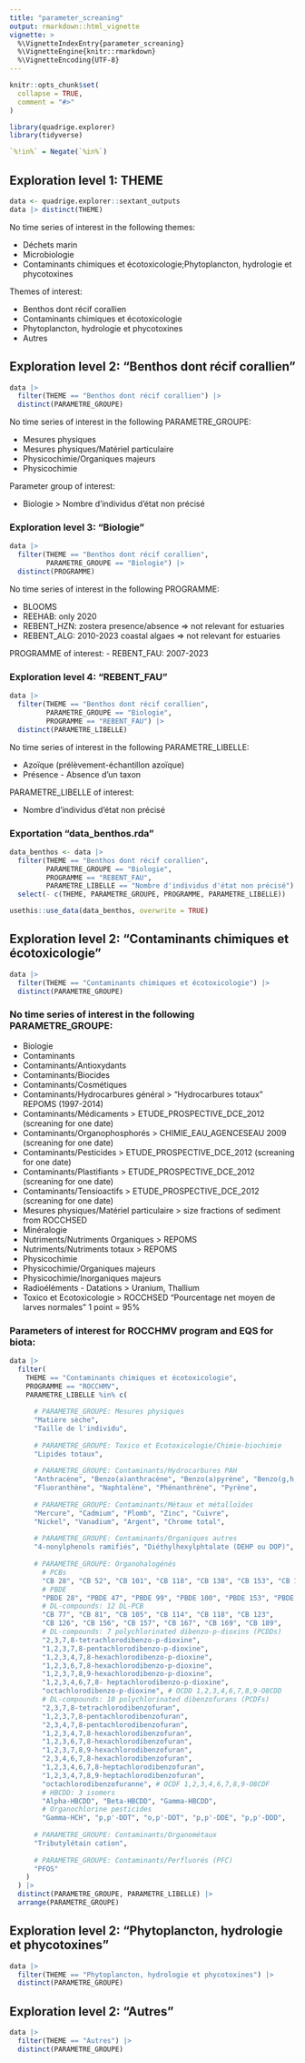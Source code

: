 ```yaml
---
title: "parameter_screaning"
output: rmarkdown::html_vignette
vignette: >
  %\VignetteIndexEntry{parameter_screaning}
  %\VignetteEngine{knitr::rmarkdown}
  %\VignetteEncoding{UTF-8}
---
```


```r
knitr::opts_chunk$set(
  collapse = TRUE,
  comment = "#>"
)
```

```r
library(quadrige.explorer)
library(tidyverse)

`%!in%` = Negate(`%in%`)
```

## Exploration level 1: THEME

```r
data <- quadrige.explorer::sextant_outputs
data |> distinct(THEME)
```
No time series of interest in the following themes: 

- Déchets marin
- Microbiologie
- Contaminants chimiques et écotoxicologie;Phytoplancton, hydrologie et phycotoxines

Themes of interest:

- Benthos dont récif corallien
- Contaminants chimiques et écotoxicologie
- Phytoplancton, hydrologie et phycotoxines
- Autres

## Exploration level 2: "Benthos dont récif corallien"

```r
data |> 
  filter(THEME == "Benthos dont récif corallien") |> 
  distinct(PARAMETRE_GROUPE)
```

No time series of interest in the following PARAMETRE_GROUPE: 

- Mesures physiques
- Mesures physiques/Matériel particulaire
- Physicochimie/Organiques majeurs			
- Physicochimie

Parameter group of interest:

- Biologie > Nombre d'individus d'état non précisé

### Exploration level 3: "Biologie"
```r
data |> 
  filter(THEME == "Benthos dont récif corallien",
         PARAMETRE_GROUPE == "Biologie") |> 
  distinct(PROGRAMME)
```
No time series of interest in the following PROGRAMME: 

- BLOOMS
- REEHAB: only 2020
- REBENT_HZN: zostera presence/absence => not relevant for estuaries
- REBENT_ALG: 2010-2023 coastal algaes => not relevant for estuaries

PROGRAMME of interest:
- REBENT_FAU: 2007-2023		

### Exploration level 4: "REBENT_FAU"

```r
data |> 
  filter(THEME == "Benthos dont récif corallien",
         PARAMETRE_GROUPE == "Biologie",
         PROGRAMME == "REBENT_FAU") |> 
  distinct(PARAMETRE_LIBELLE)
```
No time series of interest in the following PARAMETRE_LIBELLE:

- Azoïque (prélèvement-échantillon azoïque)
- Présence - Absence d'un taxon

PARAMETRE_LIBELLE of interest:

- Nombre d'individus d'état non précisé

### Exportation "data_benthos.rda"
```r
data_benthos <- data |> 
  filter(THEME == "Benthos dont récif corallien",
         PARAMETRE_GROUPE == "Biologie",
         PROGRAMME == "REBENT_FAU",
         PARAMETRE_LIBELLE == "Nombre d'individus d'état non précisé") |> 
  select(- c(THEME, PARAMETRE_GROUPE, PROGRAMME, PARAMETRE_LIBELLE))

usethis::use_data(data_benthos, overwrite = TRUE)
```


## Exploration level 2: "Contaminants chimiques et écotoxicologie"

```r
data |> 
  filter(THEME == "Contaminants chimiques et écotoxicologie") |> 
  distinct(PARAMETRE_GROUPE)
```

### No time series of interest in the following PARAMETRE_GROUPE: 

- Biologie
- Contaminants
- Contaminants/Antioxydants
- Contaminants/Biocides
- Contaminants/Cosmétiques
- Contaminants/Hydrocarbures général > "Hydrocarbures totaux" REPOMS (1997-2014)
- Contaminants/Médicaments > ETUDE_PROSPECTIVE_DCE_2012 (screaning for one date)
- Contaminants/Organophosphorés > CHIMIE_EAU_AGENCESEAU 2009 (screaning for one date)
- Contaminants/Pesticides > ETUDE_PROSPECTIVE_DCE_2012 (screaning for one date)
- Contaminants/Plastifiants	> ETUDE_PROSPECTIVE_DCE_2012 (screaning for one date)
- Contaminants/Tensioactifs > ETUDE_PROSPECTIVE_DCE_2012 (screaning for one date)
- Mesures physiques/Matériel particulaire > size fractions of sediment from ROCCHSED
- Minéralogie
- Nutriments/Nutriments Organiques > REPOMS
- Nutriments/Nutriments totaux > REPOMS
- Physicochimie
- Physicochimie/Organiques majeurs			
- Physicochimie/Inorganiques majeurs
- Radioéléments - Datations > Uranium, Thallium
- Toxico et Ecotoxicologie > ROCCHSED "Pourcentage net moyen de larves normales" 1 point = 95%

### Parameters of interest for ROCCHMV program and EQS for biota:

```r
data |>
  filter(
    THEME == "Contaminants chimiques et écotoxicologie",
    PROGRAMME == "ROCCHMV",
    PARAMETRE_LIBELLE %in% c(
      
      # PARAMETRE_GROUPE: Mesures physiques
      "Matière sèche",
      "Taille de l'individu",
      
      # PARAMETRE_GROUPE: Toxico et Ecotoxicologie/Chimie-biochimie
      "Lipides totaux",
      
      # PARAMETRE_GROUPE: Contaminants/Hydrocarbures PAH
      "Anthracène", "Benzo(a)anthracène", "Benzo(a)pyrène", "Benzo(g,h,i)pérylène",
      "Fluoranthène", "Naphtalène", "Phénanthrène", "Pyrène", 
      
      # PARAMETRE_GROUPE: Contaminants/Métaux et métalloïdes
      "Mercure", "Cadmium", "Plomb", "Zinc", "Cuivre",
      "Nickel", "Vanadium", "Argent", "Chrome total",
      
      # PARAMETRE_GROUPE: Contaminants/Organiques autres
      "4-nonylphenols ramifiés", "Diéthylhexylphtalate (DEHP ou DOP)",
      
      # PARAMETRE_GROUPE: Organohalogénés
        # PCBs
        "CB 28", "CB 52", "CB 101", "CB 118", "CB 138", "CB 153", "CB 180",
        # PBDE
        "PBDE 28", "PBDE 47", "PBDE 99", "PBDE 100", "PBDE 153", "PBDE 154",
        # DL-compounds: 12 DL-PCB
        "CB 77", "CB 81", "CB 105", "CB 114", "CB 118", "CB 123", 
        "CB 126", "CB 156", "CB 157", "CB 167", "CB 169", "CB 189",
        # DL-compounds: 7 polychlorinated dibenzo-p-dioxins (PCDDs)
        "2,3,7,8-tetrachlorodibenzo-p-dioxine", 
        "1,2,3,7,8-pentachlorodibenzo-p-dioxine",
        "1,2,3,4,7,8-hexachlorodibenzo-p-dioxine",
        "1,2,3,6,7,8-hexachlorodibenzo-p-dioxine",
        "1,2,3,7,8,9-hexachlorodibenzo-p-dioxine", 
        "1,2,3,4,6,7,8- heptachlorodibenzo-p-dioxine", 
        "octachlorodibenzo-p-dioxine", # OCDD 1,2,3,4,6,7,8,9-O8CDD
        # DL-compounds: 10 polychlorinated dibenzofurans (PCDFs)
        "2,3,7,8-tetrachlorodibenzofuran", 
        "1,2,3,7,8-pentachlorodibenzofuran",
        "2,3,4,7,8-pentachlorodibenzofuran",
        "1,2,3,4,7,8-hexachlorodibenzofuran",
        "1,2,3,6,7,8-hexachlorodibenzofuran",
        "1,2,3,7,8,9-hexachlorodibenzofuran",
        "2,3,4,6,7,8-hexachlorodibenzofuran",
        "1,2,3,4,6,7,8-heptachlorodibenzofuran",
        "1,2,3,4,7,8,9-heptachlorodibenzofuran",
        "octachlorodibenzofuranne", # OCDF 1,2,3,4,6,7,8,9-O8CDF
        # HBCDD: 3 isomers
        "Alpha-HBCDD", "Beta-HBCDD", "Gamma-HBCDD",
        # Organochlorine pesticides
        "Gamma-HCH", "p,p'-DDT", "o,p'-DDT", "p,p'-DDE", "p,p'-DDD",
      
      # PARAMETRE_GROUPE: Contaminants/Organométaux
      "Tributylétain cation",
      
      # PARAMETRE_GROUPE: Contaminants/Perfluorés (PFC)	
      "PFOS"
    )
  ) |>
  distinct(PARAMETRE_GROUPE, PARAMETRE_LIBELLE) |> 
  arrange(PARAMETRE_GROUPE)

```

## Exploration level 2: "Phytoplancton, hydrologie et phycotoxines"

```r
data |> 
  filter(THEME == "Phytoplancton, hydrologie et phycotoxines") |> 
  distinct(PARAMETRE_GROUPE)
```

## Exploration level 2: "Autres"

```r
data |> 
  filter(THEME == "Autres") |> 
  distinct(PARAMETRE_GROUPE)
```
